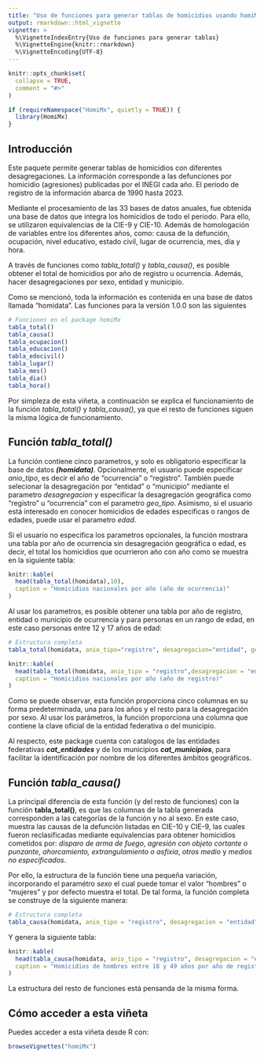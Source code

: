 ```yaml
---
title: "Uso de funciones para generar tablas de homicidios usando homiMx"
output: rmarkdown::html_vignette
vignette: >
  %\VignetteIndexEntry{Uso de funciones para generar tablas}
  %\VignetteEngine{knitr::rmarkdown}
  %\VignetteEncoding{UTF-8}
---
```


```r
knitr::opts_chunk$set(
  collapse = TRUE,
  comment = "#>"
)

if (requireNamespace("HomiMx", quietly = TRUE)) {
  library(HomiMx)
}


```

## Introducción

Este paquete permite generar tablas de homicidios con diferentes desagregaciones. La información corresponde a las defunciones por homicidio (agresiones) publicadas por el INEGI cada año. El periodo de registro de la información abarca de 1990 hasta 2023.

Mediante el procesamiento de las 33 bases de datos anuales, fue obtenida una base de datos que integra los homicidios de todo el periodo. Para ello, se utilizaron equivalencias de la CIE-9 y CIE-10. Además de homologación de variables entre los diferentes años, como: causa de la defunción, ocupación, nivel educativo, estado civil, lugar de ocurrencia, mes, día y hora.

A través de funciones como *tabla_total()* y _tabla_causa()_, es posible obtener el total de homicidios por año de registro u ocurrencia. Además, hacer desagregaciones por sexo, entidad y municipio.

Como se mencionó, toda la información es contenida en una base de datos llamada "homidata". Las funciones para la versión 1.0.0 son las siguientes


```r
# Funciones en el package homiMx
tabla_total()
tabla_causa()
tabla_ocupacion()
tabla_educacion()
tabla_edocivil()
tabla_lugar()
tabla_mes()
tabla_dia()
tabla_hora()

```
Por simpleza de esta viñeta, a continuación se explica el funcionamiento de la función *tabla_total()* y *tabla_causa()*, ya que el resto de funciones siguen la misma lógica de funcionamiento.

## Función *tabla_total()*

La función contiene cinco parametros, y solo es obligatorio especificar la base de datos __*(homidata)*__. Opcionalmente, el usuario puede especificar *anio_tipo*, es decir el año de "ocurrencia" o "registro". También puede selecionar la desagregación por "entidad" o "municipio" mediante el parametro *desagregacion* y especificar la desagregación geográfica como "registro" u "ocurrencia" con el parametro *geo_tipo*. Asimismo, si el usuario está interesado en conocer homicidios de edades especificas o rangos de edades, puede usar el parametro *edad*.


Si el usuario no especifica los parametros opcionales, la función mostrara una tabla por año de ocurrencia sin desagregación geográfica o edad, es decir, el total los homicidios que ocurrieron año con año como se muestra en la siguiente tabla:


```r
knitr::kable(
  head(tabla_total(homidata),10),
  caption = "Homicidios nacionales por año (año de ocurrencia)"
)
```

Al usar los parametros, es posible obtener una tabla por año de registro, entidad o municipio de ocurrencia y para personas en un rango de edad, en este caso personas entre 12 y 17 años de edad: 
```r
# Estructura completa
tabla_total(homidata, anio_tipo="registro", desagregacion="entidad", geo_tipo="ocurrencia", edad = 12:17)

```

```r
knitr::kable(
  head(tabla_total(homidata, anio_tipo = "registro",desagregacion = "entidad",geo_tipo = "ocurrencia", edad = 12:17),10),
  caption = "Homicidios nacionales por año (año de registro)"
)
```
Como se puede observar, esta función proporciona cinco columnas en su forma predeterminada, una para los años y el resto para la desagregación por sexo. Al usar los parámetros, la función proporciona una columna que contiene la clave oficial de la entidad federativa o del municipio.  

Al respecto, este package cuenta con catalogos de las entidades federativas __*cat_entidades*__ y de los municipios __*cat_municipios*__, para facilitar la identificación por nombre de los diferentes ámbitos geográficos.

## Función *tabla_causa()*

La principal diferencia de esta función (y del resto de funciones) con la función __tabla_total()__, es que las columnas de la tabla generada corresponden a las categorías de la función y no al sexo. En este caso, muestra las causas de la defunción listadas en CIE-10 y CIE-9, las cuales fueron reclasificadas mediante equivalencias para obtener homicidios cometidos por: _disparo de arma de fuego_, _agresión con objeto cortante o punzante_, _ahorcamiento, extrangulamiento o asfixia_, _otros medio_ y _medios no especificados_.

Por ello, la estructura de la función tiene una pequeña variación, incorporando el paramétro *sexo* el cual puede tomar el valor "hombres" o "mujeres" y por defecto muestra el total. De tal forma, la función completa se construye de la siguiente manera:

```r
# Estructura completa
tabla_causa(homidata, anio_tipo = "registro", desagregacion = "entidad", geo_tipo = "ocurrencia", sexo="hombres", edad = 18:49)

```

Y genera la siguiente tabla:

```r
knitr::kable(
  head(tabla_causa(homidata, anio_tipo = "registro", desagregacion = "entidad", geo_tipo = "ocurrencia", sexo="hombres", edad=18:49),10),
  caption = "Homicidios de hombres entre 18 y 49 años por año de registro y entidad según causa de defunción"
)
```

La estructura del resto de funciones está pensanda de la misma forma.

## Cómo acceder a esta viñeta

Puedes acceder a esta viñeta desde R con:

```r
browseVignettes("homiMx")
```

